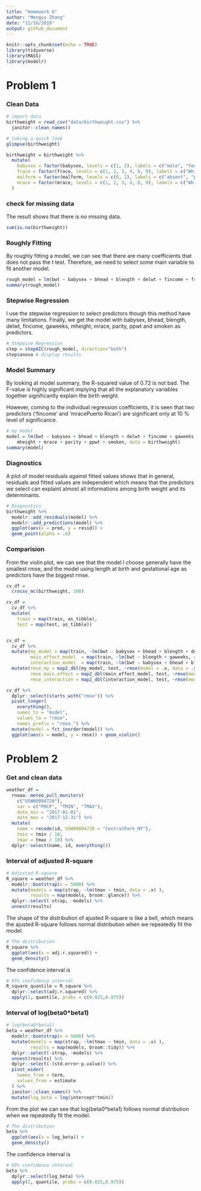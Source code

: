 ```yaml
---
title: "Homework 6"
author: "Mengyu Zhang"
date: "11/16/2019"
output: github_document
---
```


```r
knitr::opts_chunk$set(echo = TRUE)
library(tidyverse)
library(MASS)
library(modelr)
```

# Problem 1

### Clean Data

```r
# import data
birthweight = read_csv("data/birthweight.csv") %>% 
  janitor::clean_names()

# taking a quick look
glimpse(birthweight)

birthweight = birthweight %>% 
  mutate(
    babysex = factor(babysex, levels = c(1, 2), labels = c("male", "female")),
    frace = factor(frace, levels = c(1, 2, 3, 4, 8, 9), labels = c("White", "Black", "Asian", "Puerto Rican", "Other", "Unknown")),
    malform = factor(malform, levels = c(0, 1), labels = c("absent", "present")),
    mrace = factor(mrace, levels = c(1, 2, 3, 4, 8, 9), labels = c("White", "Black", "Asian", "Puerto Rican", "Other", "Unknown"))
  )
```

### check for missing data
The result shows that there is no missing data.
```r
sum(is.na(birthweight))
```

### Roughly Fitting
By roughly fitting a model, we can see that there are many coefficients that does not pass the t test. Therefore, we need to select some main variable to fit another model.
```r
rough_model = lm(bwt ~ babysex + bhead + blength + delwt + fincome + frace + gaweeks + malform + menarche + mheight + momage + mrace + parity + pnumlbw + pnumsga + ppbmi + ppwt + smoken + wtgain, data = birthweight)
summary(rough_model)
```


### Stepwise Regression

I use the stepwise regression to select predictors though this method have many limitations. Finally, we get the model with babysex, bhead, blength, delwt, fincome, gaweeks, mheight, mrace, parity, ppwt and smoken as predictors.

```r
# Stepwise Regression
step = stepAIC(rough_model, direction="both")
step$anova # display results
```

### Model Summary

By looking at model summary, the R-squared value of 0.72 is not bad. The F-value is highly significant implying that all the explanatory variables together significantly explain the birth weight.

However, coming to the individual regression coefficients, it is seen that two predictors ('fincome' and 'mracePuerto Rican') are significant only at 10 % level of significance.

```r
# my model
model = lm(bwt ~ babysex + bhead + blength + delwt + fincome + gaweeks + 
    mheight + mrace + parity + ppwt + smoken, data = birthweight)
summary(model)
```

### Diagnostics

A plot of model residuals against fitted values shows that in general, residuals and fitted values are independent which means that the predictors we select can explaint almost all informations among birth weight and its determinants.
```r
# Diagnostics
birthweight %>% 
  modelr::add_residuals(model) %>% 
  modelr::add_predictions(model) %>% 
  ggplot(aes(x = pred, y = resid)) +
  geom_point(alpha = .6)
```

### Comparision
From the violin plot, we can see that the model I choose generally have the smallest rmse, and the model using length at birth and gestational age as predictors have the biggest rmse.
```r
cv_df = 
  crossv_mc(birthweight, 100) 

cv_df =
  cv_df %>% 
  mutate(
    train = map(train, as_tibble),
    test = map(test, as_tibble))


cv_df = 
  cv_df %>% 
  mutate(my_model = map(train, ~lm(bwt ~ babysex + bhead + blength + delwt + fincome + gaweeks + mheight + mrace + parity + ppwt + smoken, data = .x)),
         main_effect_model  = map(train, ~lm(bwt ~ blength + gaweeks, data = .x)),
         interaction_model  = map(train, ~lm(bwt ~ babysex + bhead + blength + babysex * bhead + bhead * blength + babysex * blength + babysex * bhead * blength, data = .x))) %>% 
  mutate(rmse_my = map2_dbl(my_model, test, ~rmse(model = .x, data = .y)),
         rmse_main_effect = map2_dbl(main_effect_model, test, ~rmse(model = .x, data = .y)),
         rmse_interaction = map2_dbl(interaction_model, test, ~rmse(model = .x, data = .y)))
```

```r
cv_df %>% 
  dplyr::select(starts_with("rmse")) %>% 
  pivot_longer(
    everything(),
    names_to = "model", 
    values_to = "rmse",
    names_prefix = "rmse_") %>% 
  mutate(model = fct_inorder(model)) %>% 
  ggplot(aes(x = model, y = rmse)) + geom_violin()
```

# Problem 2

### Get and clean data
```r
weather_df = 
  rnoaa::meteo_pull_monitors(
    c("USW00094728"),
    var = c("PRCP", "TMIN", "TMAX"), 
    date_min = "2017-01-01",
    date_max = "2017-12-31") %>%
  mutate(
    name = recode(id, USW00094728 = "CentralPark_NY"),
    tmin = tmin / 10,
    tmax = tmax / 10) %>%
  dplyr::select(name, id, everything())
```
### Interval of adjusted R-square
```r
# Adjusted R-square
R_square = weather_df %>% 
  modelr::bootstrap(n = 5000) %>% 
  mutate(models = map(strap, ~lm(tmax ~ tmin, data = .x) ),
         results = map(models, broom::glance)) %>% 
  dplyr::select(-strap, -models) %>% 
  unnest(results)
```
The shape of the distribution of ajusted R-square is like a bell, which means the ajusted R-square follows normal distribution when we repeatedly fit the model. 
```r
# The distribution
R_square %>% 
  ggplot(aes(x = adj.r.squared)) +
  geom_density()
```
The confidence interval is 
```r
# 95% confidence interval
R_square_quantile = R_square %>% 
  dplyr::select(adj.r.squared) %>% 
  apply(2, quantile, probs = c(0.025,0.975))
```

### Interval of log(beta0*beta1)
```r
# log(beta0*beta1)
beta = weather_df %>% 
  modelr::bootstrap(n = 5000) %>% 
  mutate(models = map(strap, ~lm(tmax ~ tmin, data = .x) ),
         results = map(models, broom::tidy)) %>% 
  dplyr::select(-strap, -models) %>% 
  unnest(results) %>% 
  dplyr::select(-(std.error:p.value)) %>% 
  pivot_wider(
    names_from = term,
    values_from = estimate
  ) %>% 
  janitor::clean_names() %>% 
  mutate(log_beta = log(intercept*tmin)) 
```
From the plot we can see that log(beta0*beta1) follows normal distribution when we repeatedly fit the model. 
```r
# The distribution
beta %>% 
  ggplot(aes(x = log_beta)) +
  geom_density()
```

The confidence interval is 
```r
# 95% confidence interval
beta %>%
  dplyr::select(log_beta) %>% 
  apply(2, quantile, probs = c(0.025,0.975))
```

